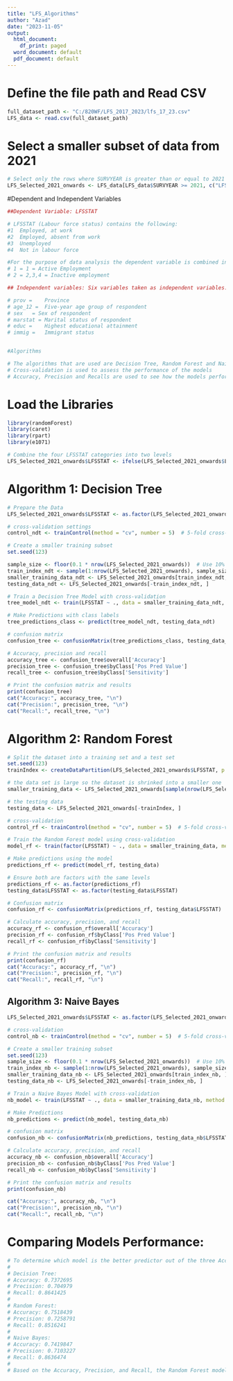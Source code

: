 ---
title: "LFS_Algorithms"
author: "Azad"
date: "2023-11-05"
output:
  html_document:
    df_print: paged
  word_document: default
  pdf_document: default
---

# Define the file path and Read CSV
```{r}
full_dataset_path <- "C:/820WF/LFS_2017_2023/lfs_17_23.csv"
LFS_data <- read.csv(full_dataset_path)
```

# Select a smaller subset of data from 2021
```{r}
# Select only the rows where SURVYEAR is greater than or equal to 2021
LFS_Selected_2021_onwards <- LFS_data[LFS_data$SURVYEAR >= 2021, c("LFSSTAT", "PROV", "AGE_12", "SEX", "MARSTAT", "EDUC", "IMMIG")]
```


#Dependent and Independent Variables
```{r}
##Dependent Variable: LFSSTAT

# LFSSTAT (Labour force status) contains the following:
#1	Employed, at work
#2	Employed, absent from work
#3	Unemployed
#4	Not in labour force

#For the purpose of data analysis the dependent variable is combined into two levels
# 1 = 1 = Active Employment
# 2 = 2,3,4 = Inactive employment

## Independent variables: Six variables taken as independent variables:

# prov =	Province
# age_12 =	Five-year age group of respondent
# sex	= Sex of respondent
# marstat =	Marital status of respondent
# educ =	Highest educational attainment
# immig =	Immigrant status


#Algorithms

# The algorithms that are used are Decision Tree, Random Forest and Naive Bayes
# Cross-validation is used to assess the performance of the models
# Accuracy, Precision and Recalls are used to see how the models performed

```

# Load the Libraries
```{r}
library(randomForest)
library(caret)
library(rpart)
library(e1071)

# Combine the four LFSSTAT categories into two levels
LFS_Selected_2021_onwards$LFSSTAT <- ifelse(LFS_Selected_2021_onwards$LFSSTAT == 1, 1, 2)

```


# Algorithm 1: Decision Tree
```{r}
# Prepare the Data
LFS_Selected_2021_onwards$LFSSTAT <- as.factor(LFS_Selected_2021_onwards$LFSSTAT)

# cross-validation settings
control_ndt <- trainControl(method = "cv", number = 5)  # 5-fold cross-validation

# Create a smaller training subset
set.seed(123)

sample_size <- floor(0.1 * nrow(LFS_Selected_2021_onwards))  # Use 10% of the data
train_index_ndt <- sample(1:nrow(LFS_Selected_2021_onwards), sample_size)
smaller_training_data_ndt <- LFS_Selected_2021_onwards[train_index_ndt, ]
testing_data_ndt <- LFS_Selected_2021_onwards[-train_index_ndt, ]

# Train a Decision Tree Model with cross-validation
tree_model_ndt <- train(LFSSTAT ~ ., data = smaller_training_data_ndt, method = "rpart", trControl = control_ndt)

# Make Predictions with class labels
tree_predictions_class <- predict(tree_model_ndt, testing_data_ndt)

# confusion matrix
confusion_tree <- confusionMatrix(tree_predictions_class, testing_data_ndt$LFSSTAT)

# Accuracy, precision and recall
accuracy_tree <- confusion_tree$overall['Accuracy']
precision_tree <- confusion_tree$byClass['Pos Pred Value']
recall_tree <- confusion_tree$byClass['Sensitivity']

# Print the confusion matrix and results
print(confusion_tree)
cat("Accuracy:", accuracy_tree, "\n")
cat("Precision:", precision_tree, "\n")
cat("Recall:", recall_tree, "\n")
```

# Algorithm 2: Random Forest
```{r}
# Split the dataset into a training set and a test set
set.seed(123)
trainIndex <- createDataPartition(LFS_Selected_2021_onwards$LFSSTAT, p = 0.7, list = FALSE)

# the data set is large so the dataset is shrinked into a smaller one
smaller_training_data <- LFS_Selected_2021_onwards[sample(nrow(LFS_Selected_2021_onwards), nrow(LFS_Selected_2021_onwards) / 10), ]

# the testing data
testing_data <- LFS_Selected_2021_onwards[-trainIndex, ]

# cross-validation
control_rf <- trainControl(method = "cv", number = 5)  # 5-fold cross-validation

# Train the Random Forest model using cross-validation
model_rf <- train(factor(LFSSTAT) ~ ., data = smaller_training_data, method = "rf", trControl = control_rf, ntree = 25)

# Make predictions using the model
predictions_rf <- predict(model_rf, testing_data)

# Ensure both are factors with the same levels
predictions_rf <- as.factor(predictions_rf)
testing_data$LFSSTAT <- as.factor(testing_data$LFSSTAT)

# Confusion matrix
confusion_rf <- confusionMatrix(predictions_rf, testing_data$LFSSTAT)

# Calculate accuracy, precision, and recall
accuracy_rf <- confusion_rf$overall['Accuracy']
precision_rf <- confusion_rf$byClass['Pos Pred Value']
recall_rf <- confusion_rf$byClass['Sensitivity']

# Print the confusion matrix and results
print(confusion_rf)
cat("Accuracy:", accuracy_rf, "\n")
cat("Precision:", precision_rf, "\n")
cat("Recall:", recall_rf, "\n")
```

## Algorithm 3: Naive Bayes
```{r}
LFS_Selected_2021_onwards$LFSSTAT <- as.factor(LFS_Selected_2021_onwards$LFSSTAT)

# cross-validation
control_nb <- trainControl(method = "cv", number = 5)  # 5-fold cross-validation

# Create a smaller training subset
set.seed(123)
sample_size <- floor(0.1 * nrow(LFS_Selected_2021_onwards))  # Use 10% of the data
train_index_nb <- sample(1:nrow(LFS_Selected_2021_onwards), sample_size)
smaller_training_data_nb <- LFS_Selected_2021_onwards[train_index_nb, ]
testing_data_nb <- LFS_Selected_2021_onwards[-train_index_nb, ]

# Train a Naive Bayes Model with cross-validation
nb_model <- train(LFSSTAT ~ ., data = smaller_training_data_nb, method = "naive_bayes", trControl = control_nb)

# Make Predictions
nb_predictions <- predict(nb_model, testing_data_nb)

# confusion matrix
confusion_nb <- confusionMatrix(nb_predictions, testing_data_nb$LFSSTAT)

# Calculate accuracy, precision, and recall
accuracy_nb <- confusion_nb$overall['Accuracy']
precision_nb <- confusion_nb$byClass['Pos Pred Value']
recall_nb <- confusion_nb$byClass['Sensitivity']

# Print the confusion matrix and results
print(confusion_nb)

cat("Accuracy:", accuracy_nb, "\n")
cat("Precision:", precision_nb, "\n")
cat("Recall:", recall_nb, "\n")
```
# Comparing Models Performance:
```{r}
# To determine which model is the better predictor out of the three Accuracy, Precision, and Recall were calculated for all the models. Here is the breakdown of the performance:
# 
# Decision Tree:
# Accuracy: 0.7372695 
# Precision: 0.704979 
# Recall: 0.8641425 
# 
# Random Forest:
# Accuracy: 0.7518439 
# Precision: 0.7258791 
# Recall: 0.8516241 
# 
# Naive Bayes:
# Accuracy: 0.7419847 
# Precision: 0.7103227 
# Recall: 0.8636474 
# 
# Based on the Accuracy, Precision, and Recall, the Random Forest model appears to be the best predictor among the three models. Since, Random Forest has highest accuracy (0.7518439) which indicates that it correctly classifies a higher percentage of data points compared to the other models. Random Forest also has the highest precision (0.7258791), which means that when it predicts the positive class, it is more likely to be correct, resulting in fewer false positives. While the Decision Tree has slightly higher recall (0.8641425) than Random Forest (0.8516241) and Naive Bayes (0.8636474), the difference is not significant. Recall measures the ability of the model to identify all positive instances correctly.
```
